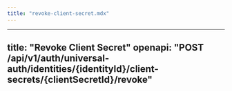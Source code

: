 ```yaml
---
title: "revoke-client-secret.mdx"
---
```


---
title: "Revoke Client Secret"
openapi: "POST /api/v1/auth/universal-auth/identities/{identityId}/client-secrets/{clientSecretId}/revoke"
---